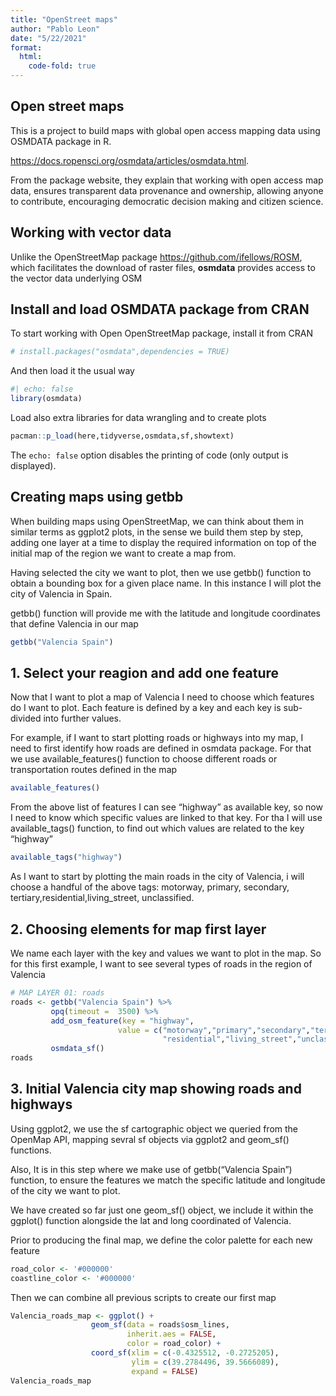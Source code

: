 ---
title: "OpenStreet maps"
author: "Pablo Leon"
date: "5/22/2021"
format: 
  html:
    code-fold: true
---

## Open street maps

This is a project to build maps with global open access mapping data using OSMDATA package in R.

<https://docs.ropensci.org/osmdata/articles/osmdata.html>.

From the package website, they explain that working with open access map data, ensures transparent data provenance and ownership, allowing anyone to contribute, encouraging democratic decision making and citizen science.

## Working with vector data

Unlike the OpenStreetMap package <https://github.com/ifellows/ROSM>, which facilitates the download of raster files, **osmdata** provides access to the vector data underlying OSM

## Install and load OSMDATA package from CRAN

To start working with Open OpenStreetMap package, install it from CRAN

```{r install OpenStreetMap}
# install.packages("osmdata",dependencies = TRUE)
```

And then load it the usual way

```{r load osmdata}
#| echo: false
library(osmdata)
```

Load also extra libraries for data wrangling and to create plots

```{r load required libraries}
pacman::p_load(here,tidyverse,osmdata,sf,showtext)
```



The `echo: false` option disables the printing of code (only output is displayed).

## Creating maps using getbb

When building maps using OpenStreetMap, we can think about them in similar terms as ggplot2 plots, in the sense we build them step by step, adding one layer at a time to display the required information on top of the initial map of the region we want to create a map from.

Having selected the city we want to plot, then we use getbb() function to obtain a bounding box for a given place name. In this instance I will plot the city of Valencia in Spain. 

getbb() function will provide me with the latitude and longitude coordinates that define Valencia in our map

```{r}
getbb("Valencia Spain")

```


## 1. Select your reagion and add one feature

Now that I want to plot a map of Valencia I need to choose which features do I want to plot. Each feature is defined by a key and each key is sub-divided into further values. 

For example, if I want to start plotting roads or highways into my map, I need to first identify how roads are defined in osmdata package. For that we use available_features() function to choose different roads or transportation routes defined in the map

```{r display available features}
available_features()
```
From the above list of features I can see "highway" as available key, so now I need to know which specific values are linked to that key. For tha I will use
available_tags() function, to find out which values are related to the key "highway"

```{r get values tags for highway key}
available_tags("highway")
```

As I want to start by plotting the main roads in the city of Valencia, i will choose a handful of the above tags: motorway, primary, secondary, tertiary,residential,living_street, unclassified.

## 2. Choosing elements for map first layer

We name each layer with the key and values we want to plot in the map. So for this first example, I want to see several types of roads in the region of Valencia

```{r Map layer 01 roads}
# MAP LAYER 01: roads  
roads <- getbb("Valencia Spain") %>% 
         opq(timeout =  3500) %>% 
         add_osm_feature(key = "highway",
                        value = c("motorway","primary","secondary","tertiary",
                                  "residential","living_street","unclassified")) %>% 
         osmdata_sf()
roads
```

## 3. Initial Valencia city map showing roads and highways

Using ggplot2, we use the sf cartographic object we queried from the OpenMap API, mapping sevral sf objects via ggplot2 and geom_sf() functions. 

Also, It is in this step where we make use of getbb("Valencia Spain") function, to ensure the features we match the specific latitude and longitude  of the city we want to plot. 

We have created so far just one geom_sf() object, we include it within the ggplot() function alongside the lat and long coordinated of Valencia.

Prior to producing the final map, we define the color palette for each new feature

```{r map color palette}
road_color <- '#000000'
coastline_color <- '#000000'
```

Then we can combine all previous scripts to create our first map

```{r Valencia road map}
Valencia_roads_map <- ggplot() +
                  geom_sf(data = roads$osm_lines,
                          inherit.aes = FALSE,
                          color = road_color) +
                  coord_sf(xlim = c(-0.4325512, -0.2725205),
                           ylim = c(39.2784496, 39.5666089),
                           expand = FALSE)
Valencia_roads_map
```

